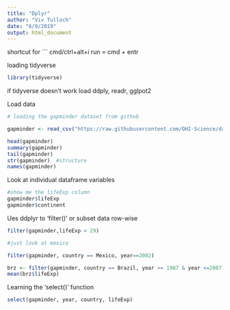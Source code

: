```yaml
---
title: "Dplyr"
author: "Viv Tulloch"
date: "6/9/2019"
output: html_document
---
```


shortcut for ``` cmd/ctrl+alt+i
run = cmd + entr


loading tidyverse

```r
library(tidyverse)

```

if tidyverse doesn't work load ddply, readr, gglpot2

Load data
```r
# loading the gapminder dataset from github

gapminder <- read_csv("https://raw.githubusercontent.com/OHI-Science/data-science-training/master/data/gapminder.csv")


```


```r

head(gapminder)
summary(gapminder)
tail(gapminder)
str(gapminder)  #structure
names(gapminder)

```

Look at individual dataframe variables

```r

#show me the lifeExp column
gapminder$lifeExp
gapminder$continent

```


Ues ddplyr to 'filter()' or subset data row-wise

```r

filter(gapminder,lifeExp < 29)

#just look at mexico

filter(gapminder, country == Mexico, year==2002)

brz <- filter(gapminder, country == Brazil, year >= 1987 & year <=2007)
mean(brz$lifeExp)

```

Learning the 'select()' function

```r
select(gapminder, year, country, lifeExp)
```

